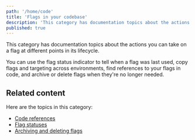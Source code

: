 ```yaml
---
path: '/home/code'
title: 'Flags in your codebase'
description: 'This category has documentation topics about the actions you can take on a flag at different points in its lifecycle.'
published: true
---
```


This category has documentation topics about the actions you can take on a flag at different points in its lifecycle.

You can use the flag status indicator to tell when a flag was last used, copy flags and targeting across environments, find references to your flags in code, and archive or delete flags when they're no longer needed.

## Related content

Here are the topics in this category:

* [Code references](/home/code/code-references)
* [Flag statuses](/home/code/flag-status)
* [Archiving and deleting flags](/home/code/flag-archive)